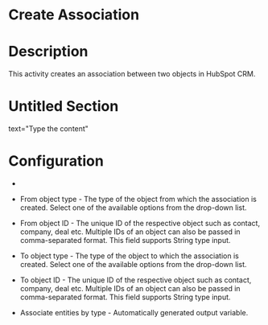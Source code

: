 ﻿# Create Association

# Description

This activity creates an association between two objects in HubSpot CRM.

# Untitled Section

text="Type the content"

# Configuration

* 
* From object type - The type of the object from which the association is created. Select one of the available options from the drop-down list.
* From object ID - The unique ID of the respective object such as contact, company, deal etc. Multiple IDs of an object can also be passed in comma-separated format. This field supports String type input.
* To object type - The type of the object to which the association is created. Select one of the available options from the drop-down list.
* To object ID - The unique ID of the respective object such as contact, company, deal etc. Multiple IDs of an object can also be passed in comma-separated format. This field supports String type input.





* Associate entities by type - Automatically generated output variable.
